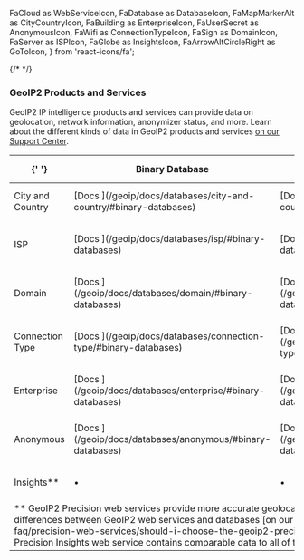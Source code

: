   FaCloud as WebServiceIcon,
  FaDatabase as DatabaseIcon,
  FaMapMarkerAlt as CityCountryIcon,
  FaBuilding as EnterpriseIcon,
  FaUserSecret as AnonymousIcon,
  FaWifi as ConnectionTypeIcon,
  FaSign as DomainIcon,
  FaServer as ISPIcon,
  FaGlobe as InsightsIcon,
  FaArrowAltCircleRight as GoToIcon,
} from 'react-icons/fa';

{/* <!--lint disable first-heading-level --> */}
### GeoIP2 Products and Services

GeoIP2 IP intelligence products and services can provide data on geolocation,
network information, anonymizer status, and more. Learn about the different
kinds of data in GeoIP2 products and services [on our Support
Center](https://support.maxmind.com/geoip-faq/specifications-and-implementation/what-kinds-of-data-do-geoip2-products-and-services-contain/).

<table>
  <thead>
    <tr>
      <th>{' '}</th>
      <th><DatabaseIcon /> Binary Database</th>
      <th><DatabaseIcon /> CSV Database</th>
      <th><WebServiceIcon /> Precision Web Service&#42;</th>
    </tr>
  </thead>
  <tbody>
    <tr>
      <td><CityCountryIcon /> City and Country</td>
      <td>
        [Docs <GoToIcon />](/geoip/docs/databases/city-and-country/#binary-databases)
      </td>
      <td>
        [Docs <GoToIcon />](/geoip/docs/databases/city-and-country/#csv-databases)
      </td>
      <td>
        [Docs <GoToIcon />](/geoip/docs/web-services)
      </td>
    </tr>
    <tr>
      <td><ISPIcon /> ISP</td>
      <td>
        [Docs <GoToIcon />](/geoip/docs/databases/isp/#binary-databases)
      </td>
      <td>
        [Docs <GoToIcon />](/geoip/docs/databases/isp/#csv-databases)
      </td>
      <td>
        Included in GeoIP2 Precision City and Insights web services.
      </td>
    </tr>
    <tr>
      <td><DomainIcon /> Domain</td>
      <td>
        [Docs <GoToIcon />](/geoip/docs/databases/domain/#binary-databases)
      </td>
      <td>
        [Docs <GoToIcon />](/geoip/docs/databases/domain/#csv-databases)
      </td>
      <td>
        Included in GeoIP2 Precision City and Insights web services.
      </td>
    </tr>
    <tr>
      <td><ConnectionTypeIcon /> Connection Type</td>
      <td>
        [Docs <GoToIcon />](/geoip/docs/databases/connection-type/#binary-databases)
      </td>
      <td>
        [Docs <GoToIcon />](/geoip/docs/databases/connection-type/#csv-databases)
      </td>
      <td>
        Included in the GeoIP2 Precision Insights web service.
      </td>
    </tr>
    <tr>
      <td><EnterpriseIcon /> Enterprise</td>
      <td>
        [Docs <GoToIcon />](/geoip/docs/databases/enterprise/#binary-databases)
      </td>
      <td>
        [Docs <GoToIcon />](/geoip/docs/databases/enterprise/#csv-databases)
      </td>
      <td>
        Included in the GeoIP2 Precision Insights web service.
      </td>
    </tr>
    <tr>
      <td><AnonymousIcon /> Anonymous</td>
      <td>
        [Docs <GoToIcon />](/geoip/docs/databases/anonymous/#binary-databases)
      </td>
      <td>
        [Docs <GoToIcon />](/geoip/docs/databases/anonymous/#csv-databases)
      </td>
      <td>
        Included in the GeoIP2 Precision Insights web service.
      </td>
    </tr>
    <tr>
      <td><InsightsIcon /> Insights&#42;&#42;</td>
      <td>
        &bull;
      </td>
      <td>
        &bull;
      </td>
      <td>
        [Docs <GoToIcon />](/geoip/docs/web-services)
      </td>
    </tr>
    <tr>
      <td colspan="4">
        *&#42; GeoIP2 Precision web services provide more accurate geolocation
        than our equivalent databases. Learn more about the differences
        between GeoIP2 web services and databases [on our Support
        Center](https://support.maxmind.com/geoip-faq/precision-web-services/should-i-choose-the-geoip2-precision-service-or-geoip2-database/).*
        *&#42;&#42; The GeoIP2 Precision Insights web service contains
        comparable data to all of the databases and web services listed
        above.*
      </td>
    </tr>
  </tbody>
</table>
